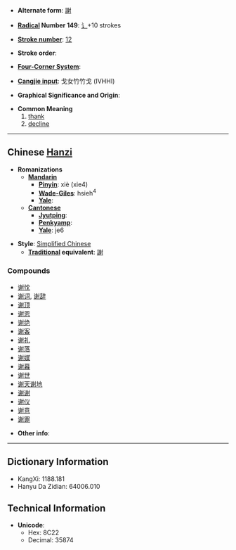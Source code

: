 * '''Alternate form''': [[謝]]

* '''[[Wiktionary:Chinese radical index| Radical]] Number 149''': [[Wiktionary:Chinese radical index 讠|讠]]+10 strokes

* '''[[Wiktionary:Chinese total strokes index|Stroke number]]''': [[Wiktionary:Chinese total strokes index 12|12]]

* '''Stroke order''': 

* '''[[Wiktionary:Chinese four corner index|Four-Corner System]]''': 

* '''[[Wiktionary:Chinese Cangjie index|Cangjie input]]''': 戈女竹竹戈 (IVHHI)

* '''Graphical Significance and Origin''': 

* '''Common Meaning'''
*# [[thank]]
*# [[decline]]


----

== Chinese [[Hanzi]] ==

* '''Romanizations'''
** '''[[Mandarin]]'''
*** '''[[Pinyin]]''': xiè (xie4)
*** '''[[Wade-Giles]]''': hsieh<sup>4</sup>
*** '''[[Yale]]''': 
** '''[[Cantonese]]'''
*** '''[[Jyutping]]''':
*** '''[[Penkyamp]]''': 
*** '''[[Yale]]''': je6

* '''Style''': [[Simplified Chinese]] 
** '''[[Traditional Chinese|Traditional]] equivalent''': [[謝]]

===Compounds===
*[[谢忱]]
*[[谢词]], [[谢辞]]
*[[谢顶]]
*[[谢恩]]
*[[谢绝]]
*[[谢客]]
*[[谢礼]]
*[[谢落]]
*[[谢媒]]
*[[谢幕]]
*[[谢世]]
*[[谢天谢地]]
*[[谢谢]]
*[[谢仪]]
*[[谢意]]
*[[谢罪]]

* '''Other info''': 

----

== Dictionary Information ==

* KangXi: 1188.181
* Hanyu Da Zidian: 64006.010

== Technical Information ==

* '''Unicode''':
** Hex: 8C22
** Decimal: 35874